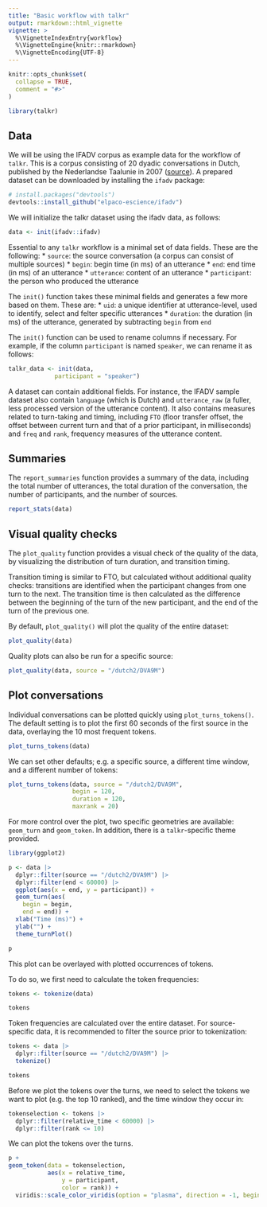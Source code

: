 ```yaml
---
title: "Basic workflow with talkr"
output: rmarkdown::html_vignette
vignette: >
  %\VignetteIndexEntry{workflow}
  %\VignetteEngine{knitr::rmarkdown}
  %\VignetteEncoding{UTF-8}
---
```


```r
knitr::opts_chunk$set(
  collapse = TRUE,
  comment = "#>"
)
```

```r
library(talkr)
```

## Data

We will be using the IFADV corpus as example data for the workflow of `talkr`. This is a corpus consisting of 20 dyadic conversations in Dutch, published by the Nederlandse Taalunie in 2007 ([source](https://fon.hum.uva.nl/IFA-SpokenLanguageCorpora/IFADVcorpus/)). A prepared dataset can be downloaded by installing the `ifadv` package:

```r
# install.packages("devtools")
devtools::install_github("elpaco-escience/ifadv")
```
We will initialize the talkr dataset using the ifadv data, as follows:

```r
data <- init(ifadv::ifadv)
```

Essential to any `talkr` workflow is a minimal set of data fields. These are the following:
* `source`: the source conversation (a corpus can consist of multiple sources)
* `begin`: begin time (in ms) of an utterance
* `end`: end time (in ms) of an utterance
* `utterance`: content of an utterance
* `participant`: the person who produced the utterance

The `init()` function takes these minimal fields and generates a few more based on them. These are:
* `uid`: a unique identifier at utterance-level, used to identify, select and felter specific utterances
* `duration`: the duration (in ms) of the utterance, generated by subtracting `begin` from `end`

The `init()` function can be used to rename columns if necessary.
For example, if the column `participant` is named `speaker`, we can rename it as follows:

```r
talkr_data <- init(data,
             participant = "speaker")
```

A dataset can contain additional fields. For instance, the IFADV sample dataset also contain `language` (which is Dutch) and `utterance_raw` (a fuller, less processed version of the utterance content). It also contains measures related to turn-taking and timing, including `FTO` (floor transfer offset, the offset between current turn and that of a prior participant, in milliseconds) and `freq` and `rank`, frequency measures of the utterance content.

## Summaries

The `report_summaries` function provides a summary of the data, including the
total number of utterances, the total duration of the conversation, the number
of participants, and the number of sources.

```r
report_stats(data)
```

## Visual quality checks

The `plot_quality` function provides a visual check of the quality of the data, by visualizing the distribution of turn duration, and transition timing.

Transition timing is similar to FTO, but calculated without additional quality checks: transitions are identified when the participant changes from one turn to the next. The transition time is then calculated as the difference between the beginning of the turn of the new participant, and the end of the turn of the previous one.

By default, `plot_quality()` will plot the quality of the entire dataset:

```r
plot_quality(data)

```

Quality plots can also be run for a specific source:

```r
plot_quality(data, source = "/dutch2/DVA9M")

```

## Plot conversations

Individual conversations can be plotted quickly using `plot_turns_tokens()`.
The default setting is to plot the first 60 seconds of the first source in the data,
overlaying the 10 most frequent tokens.

```r
plot_turns_tokens(data)
```

We can set other defaults; e.g. a specific source, a different time window, and a different number of tokens:

```r
plot_turns_tokens(data, source = "/dutch2/DVA9M",
                  begin = 120,
                  duration = 120,
                  maxrank = 20)
```

For more control over the plot, two specific geometries are available: `geom_turn` and `geom_token`.
In addition, there is a `talkr`-specific theme provided.

```r
library(ggplot2)

p <- data |>
  dplyr::filter(source == "/dutch2/DVA9M") |>
  dplyr::filter(end < 60000) |>
  ggplot(aes(x = end, y = participant)) +
  geom_turn(aes(
    begin = begin,
    end = end)) +
  xlab("Time (ms)") +
  ylab("") +
  theme_turnPlot()

p
```

This plot can be overlayed with plotted occurrences of tokens.

To do so, we first need to calculate the token frequencies:

```r
tokens <- tokenize(data)

tokens
```

Token frequencies are calculated over the entire dataset. For source-specific data, it is recommended to filter
the source prior to tokenization:

```r
tokens <- data |>
  dplyr::filter(source == "/dutch2/DVA9M") |>
  tokenize()

tokens
```

Before we plot the tokens over the turns, we need to select the tokens we want to plot (e.g. the top 10 ranked), and the time window they occur in:

```r
tokenselection <- tokens |>
  dplyr::filter(relative_time < 60000) |>
  dplyr::filter(rank <= 10)
```

We can plot the tokens over the turns.

```r
p +
geom_token(data = tokenselection,
           aes(x = relative_time,
               y = participant,
               color = rank)) +
  viridis::scale_color_viridis(option = "plasma", direction = -1, begin = 0.2, end = 0.8)
```
